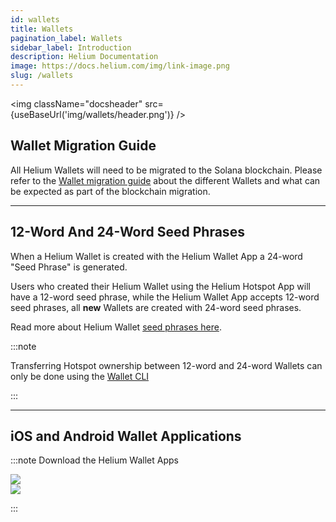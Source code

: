 ```yaml
---
id: wallets
title: Wallets
pagination_label: Wallets
sidebar_label: Introduction
description: Helium Documentation
image: https://docs.helium.com/img/link-image.png
slug: /wallets
---
```



<img className="docsheader" src={useBaseUrl('img/wallets/header.png')} />

## Wallet Migration Guide

All Helium Wallets will need to be migrated to the Solana blockchain. Please refer to the
[Wallet migration guide](/solana/migration/wallet-user) about the different Wallets and what can be
expected as part of the blockchain migration.

---

## 12-Word And 24-Word Seed Phrases

When a Helium Wallet is created with the Helium Wallet App a 24-word "Seed
Phrase" is generated.

Users who created their Helium Wallet using the Helium Hotspot App will have a 12-word seed phrase,
while the Helium Wallet App accepts 12-word seed phrases, all **new** Wallets are created with 24-word
seed phrases.

Read more about Helium Wallet [seed phrases here](/wallets/wallet-seed-phrase).

:::note

Transferring Hotspot ownership between 12-word and 24-word Wallets can only be done using the
[Wallet CLI](/wallets/cli-wallet)

:::

---

## iOS and Android Wallet Applications

:::note Download the Helium Wallet Apps

<div class="container">
  <div class="row">
    <div class="col col--6">
      <a href="https://apps.apple.com/us/app/helium-hnt-wallet/id1609525848">
        <img
          className="app-store-badge img-center"
          src={useBaseUrl('img/app-store-badges/apple-app-store-badge-en.svg')}
        />
      </a>
    </div>
    <div class="col col--6">
      <a href="https://play.google.com/store/apps/details?id=com.helium.wallet.app">
        <img
          className="app-store-badge img-center"
          src={useBaseUrl('img/app-store-badges/google-play-store-badge-en.svg')}
        />
      </a>
    </div>
  </div>
</div>

:::
